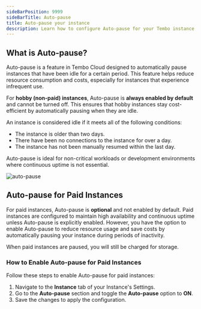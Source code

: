 ```yaml
---
sideBarPosition: 9999
sideBarTitle: Auto-pause
title: Auto-pause your instance
description: Learn how to configure Auto-pause for your Tembo instance and its benefits.
---
```



## What is Auto-pause?

Auto-pause is a feature in Tembo Cloud designed to automatically pause instances that have been idle for a certain period. This feature helps reduce resource consumption and costs, especially for instances that experience infrequent use.

For **hobby (non-paid) instances**, Auto-pause is **always enabled by default** and cannot be turned off. This ensures that hobby instances stay cost-efficient by automatically pausing when they are idle.

An instance is considered idle if it meets all of the following conditions:
- The instance is older than two days.
- There have been no connections to the instance for over a day.
- The instance has not been manually resumed within the last day.

<Callout variant='info'>
  Auto-pause is ideal for non-critical workloads or development environments where continuous uptime is not essential.
</Callout>

![auto-pause](./auto-pause.png)

## Auto-pause for Paid Instances

For paid instances, Auto-pause is **optional** and not enabled by default. Paid instances are configured to maintain high availability and continuous uptime unless Auto-pause is explicitly enabled. However, you have the option to enable Auto-pause to reduce resource usage and save costs by automatically pausing your instance during periods of inactivity.

<Callout variant='warning'>
  When paid instances are paused, you will still be charged for storage.
</Callout>

### How to Enable Auto-pause for Paid Instances

Follow these steps to enable Auto-pause for paid instances:

1. Navigate to the **Instance** tab of your Instance's Settings.
2. Go to the **Auto-pause** section and toggle the **Auto-pause** option to **ON**.
3. Save the changes to apply the configuration.
